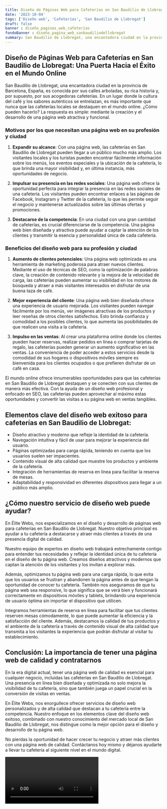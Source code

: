 ```yaml
---
title: Diseño de Páginas Web para Cafeterías en San Baudilio de Llobregat
date: '2023-10-04'
tags: ['Diseño web', 'Cafeterías', 'San Baudilio de Llobregat']
draft: false
banner : diseño_paginas_web_cafeterías
fondoBanner : diseño_pagina_web_sanbaudiliodellobregat
summary: San Baudilio de Llobregat, una encantadora ciudad en la provincia de Barcelona, España, es conocida por sus calles arboladas, su rica historia y, por supuesto, por sus acogedoras cafeterías. En un lugar donde la cultura del café y los sabores auténticos se entrelazan, es más importante que nunca que las cafeterías locales se destaquen en el mundo online. ¿Cómo pueden hacerlo? La respuesta es simple mediante la creación y el desarrollo de una página web atractiva y funcional.
---
```


## Diseño de Páginas Web para Cafeterías en San Baudilio de Llobregat: Una Puerta Hacia el Éxito en el Mundo Online

San Baudilio de Llobregat, una encantadora ciudad en la provincia de Barcelona, España, es conocida por sus calles arboladas, su rica historia y, por supuesto, por sus acogedoras cafeterías. En un lugar donde la cultura del café y los sabores auténticos se entrelazan, es más importante que nunca que las cafeterías locales se destaquen en el mundo online. ¿Cómo pueden hacerlo? La respuesta es simple: mediante la creación y el desarrollo de una página web atractiva y funcional.

### Motivos por los que necesitan una página web en su profesión y ciudad

1. **Expandir su alcance**: Con una página web, las cafeterías en San Baudilio de Llobregat pueden llegar a un público mucho más amplio. Los visitantes locales y los turistas pueden encontrar fácilmente información sobre los menús, los eventos especiales y la ubicación de la cafetería, lo que brinda una mayor visibilidad y, en última instancia, más oportunidades de negocio.

2. **Impulsar su presencia en las redes sociales**: Una página web ofrece la oportunidad perfecta para integrar la presencia en las redes sociales de una cafetería. Los visitantes pueden encontrar enlaces a las páginas de Facebook, Instagram y Twitter de la cafetería, lo que les permite seguir el negocio y mantenerse actualizados sobre las últimas ofertas y promociones.

3. **Destacarse de la competencia**: En una ciudad con una gran cantidad de cafeterías, es crucial diferenciarse de la competencia. Una página web bien diseñada y atractiva puede ayudar a captar la atención de los clientes y transmitir la esencia y personalidad única de cada cafetería.

### Beneficios del diseño web para su profesión y ciudad

1. **Aumento de clientes potenciales**: Una página web optimizada es una herramienta de marketing poderosa para atraer nuevos clientes. Mediante el uso de técnicas de SEO, como la optimización de palabras clave, la creación de contenido relevante y la mejora de la velocidad de carga, las cafeterías pueden aumentar su visibilidad en los motores de búsqueda y atraer a más visitantes interesados en disfrutar de una buena taza de café.

2. **Mejor experiencia del cliente**: Una página web bien diseñada ofrece una experiencia de usuario mejorada. Los visitantes pueden navegar fácilmente por los menús, ver imágenes atractivas de los productos y leer reseñas de otros clientes satisfechos. Esto brinda confianza y comodidad a los posibles clientes, lo que aumenta las posibilidades de que realicen una visita a la cafetería.

3. **Impulso en las ventas**: Al crear una plataforma online donde los clientes pueden hacer reservas, realizar pedidos en línea o comprar tarjetas de regalo, las cafeterías pueden generar un aumento significativo en las ventas. La conveniencia de poder acceder a estos servicios desde la comodidad de sus hogares o dispositivos móviles siempre es bienvenida para los clientes ocupados o que prefieren disfrutar de un café en casa.

El mundo online ofrece innumerables oportunidades para que las cafeterías en San Baudilio de Llobregat destaquen y se conecten con sus clientes de manera más efectiva. Con la ayuda de un diseño web profesional y enfocado en SEO, las cafeterías pueden aprovechar al máximo estas oportunidades y convertir las visitas a su página web en ventas tangibles.

<GifSeo />

<Cta />

## Elementos clave del diseño web exitoso para cafeterías en San Baudilio de Llobregat:

- Diseño atractivo y moderno que refleje la identidad de la cafetería.
- Navegación intuitiva y fácil de usar para mejorar la experiencia del usuario.
- Páginas optimizadas para carga rápida, teniendo en cuenta que los usuarios suelen ser impacientes.
- Contenido visual de alta calidad que muestre los productos y ambiente de la cafetería.
- Integración de herramientas de reserva en línea para facilitar la reserva de mesas.
- Adaptabilidad y responsividad en diferentes dispositivos para llegar a un público más amplio.

## ¿Cómo nuestro servicio de diseño web puede ayudar?

En Élite Webs, nos especializamos en el diseño y desarrollo de páginas web para cafeterías en San Baudilio de Llobregat. Nuestro objetivo principal es ayudar a tu cafetería a destacarse y atraer más clientes a través de una presencia digital de calidad.

Nuestro equipo de expertos en diseño web trabajará estrechamente contigo para entender tus necesidades y reflejar la identidad única de tu cafetería en el diseño de tu página web. Creamos diseños atractivos y modernos que captan la atención de los visitantes y los invitan a explorar más.

Además, optimizamos tu página web para una carga rápida, lo que evita que los usuarios se frustran y abandonen la página antes de que tengan la oportunidad de conocer tu cafetería. También nos aseguramos de que tu página web sea responsive, lo que significa que se verá bien y funcionará correctamente en dispositivos móviles y tablets, brindando una experiencia de usuario óptima sin importar el dispositivo que utilicen.

Integramos herramientas de reserva en línea para facilitar que tus clientes reserven mesas cómodamente, lo que puede aumentar la eficiencia y la satisfacción del cliente. Además, destacamos la calidad de tus productos y el ambiente de la cafetería a través de contenido visual de alta calidad que transmita a los visitantes la experiencia que podrán disfrutar al visitar tu establecimiento.

## Conclusión: La importancia de tener una página web de calidad y contratarnos

En la era digital actual, tener una página web de calidad es esencial para cualquier negocio, incluidas las cafeterías en San Baudilio de Llobregat. Una presencia en línea bien diseñada y optimizada no solo mejora la visibilidad de tu cafetería, sino que también juega un papel crucial en la conversión de visitas en ventas.

En Élite Webs, nos enorgullece ofrecer servicios de diseño web personalizados y de alta calidad que destacan a tu cafetería entre la competencia. Nuestro enfoque en los elementos clave del diseño web exitoso, combinado con nuestro conocimiento del mercado local de San Baudilio de Llobregat, nos distingue como la mejor opción para el diseño y desarrollo de tu página web.

No pierdas la oportunidad de hacer crecer tu negocio y atraer más clientes con una página web de calidad. Contáctanos hoy mismo y déjanos ayudarte a llevar tu cafetería al siguiente nivel en el mundo digital.

<Video />

<CtaBot job='Cafeterías' city='San Baudilio de Llobregat'/>

<Gmaps query='San Baudilio de Llobregat+españa+maps' />